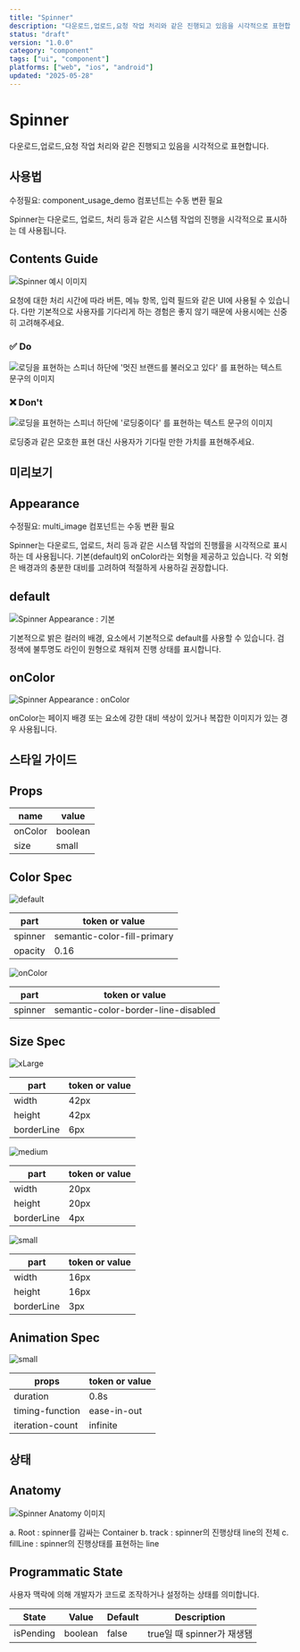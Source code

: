 ```yaml
---
title: "Spinner"
description: "다운로드,업로드,요청 작업 처리와 같은 진행되고 있음을 시각적으로 표현합니다."
status: "draft"
version: "1.0.0"
category: "component"
tags: ["ui", "component"]
platforms: ["web", "ios", "android"]
updated: "2025-05-28"
---
```


# Spinner

다운로드,업로드,요청 작업 처리와 같은 진행되고 있음을 시각적으로 표현합니다.

## 사용법


수정필요: component_usage_demo 컴포넌트는 수동 변환 필요 


Spinner는 다운로드, 업로드, 처리 등과 같은 시스템 작업의 진행을 시각적으로 표시하는 데 사용됩니다.


## Contents Guide


![Spinner 예시 이미지](/images/components/spinner/usage/spinner-usage-do-01.jpg)


요청에 대한 처리 시간에 따라 버튼, 메뉴 항목, 입력 필드와 같은 UI에 사용될 수 있습니다. 다만 기본적으로 사용자를 기다리게 하는 경험은 좋지 않기 때문에 사용시에는 신중히 고려해주세요.


### ✅ Do

![로딩을 표현하는 스피너 하단에 &#x27;멋진 브랜드를 불러오고 있다&#x27; 를 표현하는 텍스트 문구의 이미지](/images/components/spinner/usage/spinner-usage-do-02.jpg)

### ❌ Don't

![로딩을 표현하는 스피너 하단에 &#x27;로딩중이다&#x27; 를 표현하는 텍스트 문구의 이미지](/images/components/spinner/usage/spinner-usage-dont-02.jpg)


로딩중과 같은 모호한 표현 대신 사용자가 기다릴 만한 가치를 표현해주세요.


## 미리보기


## Appearance


수정필요: multi_image 컴포넌트는 수동 변환 필요 


Spinner는 다운로드, 업로드, 처리 등과 같은 시스템 작업의 진행률을 시각적으로 표시하는 데 사용됩니다. 기본(default)외 onColor라는 외형을 제공하고 있습니다. 각 외형은 배경과의 충분한 대비를 고려하여 적절하게 사용하길 권장합니다.


## default


![Spinner Appearance : 기본](/images/components/spinner/preview/spinner-preview-02-default.gif)


기본적으로 밝은 컬러의 배경, 요소에서 기본적으로 default를 사용할 수 있습니다. 검정색에 불투명도 라인이 원형으로 채워져 진행 상태를 표시합니다.


## onColor


![Spinner Appearance : onColor](/images/components/spinner/preview/spinner-preview-03-oncolor.gif)


onColor는 페이지 배경 또는 요소에 강한 대비 색상이 있거나 복잡한 이미지가 있는 경우 사용됩니다. 


## 스타일 가이드


## Props


| name | value |
| --- | --- |
| onColor | boolean |
| size | small | medium |  xLarge |


## Color Spec


![default](/images/components/spinner/preview/spinner-sv-01.jpg)


| part | token or value |
| --- | --- |
| spinner | semantic-color-fill-primary |
| opacity | 0.16 |


![onColor](/images/components/spinner/preview/spinner-sv-02.jpg)


| part | token or value |
| --- | --- |
| spinner | semantic-color-border-line-disabled |


## Size Spec


![xLarge](/images/components/spinner/preview/spinner-sv-03.jpg)


| part | token or value |
| --- | --- |
| width | 42px |
| height | 42px |
| borderLine | 6px |


![medium](/images/components/spinner/preview/spinner-sv-04.jpg)


| part | token or value |
| --- | --- |
| width | 20px |
| height | 20px |
| borderLine | 4px |


![small](/images/components/spinner/preview/spinner-sv-05.jpg)


| part | token or value |
| --- | --- |
| width | 16px |
| height | 16px |
| borderLine | 3px |


## Animation Spec

![small](/images/components/spinner/preview/spinner-sv-06.jpg)


| props | token or value |
| --- | --- |
| duration | 0.8s |
| timing-function | ease-in-out |
| iteration-count | infinite |


## 상태


## Anatomy


![Spinner Anatomy 이미지](/images/components/spinner/states/spinner-state-anatomy.jpg)


a. Root : spinner를 감싸는 Container
b. track : spinner의 진행상태 line의 전체 
c. fillLine : spinner의 진행상태를 표현하는 line


## Programmatic State


사용자 맥락에 의해 개발자가 코드로 조작하거나 설정하는 상태를 의미합니다.


| State | Value | Default | Description |
| --- | --- | --- | --- |
| isPending | boolean | false | true일 때 spinner가 재생됌 |


